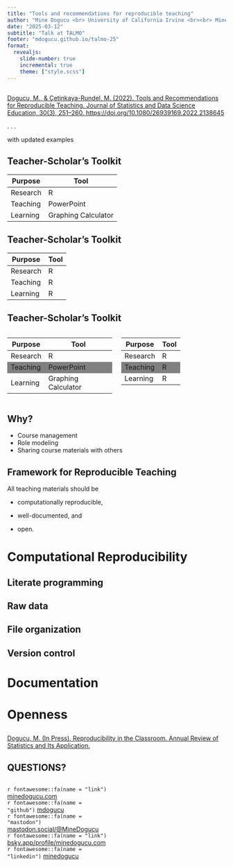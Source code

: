 ```yaml
---
title: "Tools and recommendations for reproducible teaching"
author: "Mine Dogucu <br> University of California Irvine <br><br> Mine Çetinkaya-Rundel <br> Duke University"
date: "2025-03-12"
subtitle: "Talk at TALMO"
footer: "mdogucu.github.io/talmo-25"
format: 
  revealjs:
    slide-number: true
    incremental: true
    theme: ["style.scss"]
---
```


## 

[Dogucu, M., & Çetinkaya-Rundel, M. (2022). Tools and Recommendations for Reproducible Teaching. Journal of Statistics and Data Science Education, 30(3), 251–260. https://doi.org/10.1080/26939169.2022.2138645](https://www.tandfonline.com/doi/full/10.1080/26939169.2022.2138645)

. . .

with updated examples

## Teacher-Scholar's Toolkit

| Purpose  | Tool                |
|----------|---------------------|
| Research | R                   |
| Teaching | PowerPoint          |
| Learning | Graphing Calculator |


## Teacher-Scholar's Toolkit

| Purpose  | Tool                |
|----------|---------------------|
| Research | R                   |
| Teaching | R          |
| Learning | R |

## Teacher-Scholar's Toolkit

<style>
    .focus tr:nth-child(2) { background: gray; }
</style>

<div class="focus">

:::: {.columns}

::: {.column width="50%"}
| Purpose  | Tool                |
|----------|---------------------|
| Research | R                   |
| Teaching | PowerPoint          |
| Learning | Graphing Calculator |
:::

::: {.column width="50%"}
| Purpose  | Tool                |
|----------|---------------------|
| Research | R                   |
| Teaching | R          |
| Learning | R |
:::

::::

</div>

## Why?

- Course management
- Role modeling
- Sharing course materials with others

## Framework for Reproducible Teaching

All teaching materials should be

- computationally reproducible,

- well-documented, and

- open.

# Computational Reproducibility

## Literate programming

## Raw data

## File organization

## Version control

# Documentation

# Openness

##

[Dogucu, M. (In Press). Reproducibility in the Classroom. Annual Review of Statistics and Its Application.](https://www.annualreviews.org/content/journals/10.1146/annurev-statistics-112723-034436)

## QUESTIONS?


:::: {.columns}

::: {.column width="50%"}
`r fontawesome::fa(name = "link")`
<a href = "http://minedogucu.com">minedogucu.com</a>  
`r fontawesome::fa(name = "github")` <a href = "http://github.com/mdogucu">mdogucu</a>   
`r fontawesome::fa(name = "mastodon")` <a href = "https://mastodon.social/@MineDogucu">mastodon.social/@MineDogucu</a>  
`r fontawesome::fa(name = "link")` <a href = "https://bsky.app/profile/minedogucu.com">bsky.app/profile/minedogucu.com</a>  
`r fontawesome::fa(name = "linkedin")` <a href = "https://www.linkedin.com/in/minedogucu/">minedogucu</a> 
:::

::: {.column width="50%"}

:::

::::



